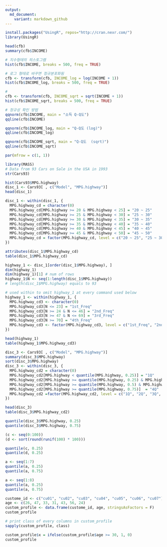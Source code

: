 ```yaml
---
output:
  md_document:
    variant: markdown_github
---
```


```r
install.packages("UsingR", repos="http://cran.nexr.com/")
library(UsingR)

head(cfb)
summary(cfb$INCOME)

# 지수형태의 히스토그램
hist(cfb$INCOME, breaks = 500, freq = TRUE)

# 로그 형태로 바꾸면 정규분포화됨 
cfb <- transform(cfb, INCOME_log = log(INCOME + 1))
hist(cfb$INCOME_log, breaks = 500, freq = TRUE)

# 
cfb <- transform(cfb, INCOME_sqrt = sqrt(INCOME + 1))
hist(cfb$INCOME_sqrt, breaks = 500, freq = TRUE)
```

```r
# 정규성 확인 방법
qqnorm(cfb$INCOME, main = "소득 Q-Q도")
qqline(cfb$INCOME)

qqnorm(cfb$INCOME_log, main = "Q-Q도 (log)") 
qqline(cfb$INCOME_log)

qqnorm(cfb$INCOME_sqrt, main = "Q-Q도  (sqrt)")
qqline(cfb$INCOME_sqrt)

par(mfrow = c(1, 1))
```

```r
library(MASS)
# Data from 93 Cars on Sale in the USA in 1993
str(Cars93)

hist(Cars93$MPG.highway)
disc_1 <- Cars93[ , c("Model", "MPG.highway")]
head(disc_1)

disc_1 <- within(disc_1, {
  MPG.highway_cd = character(0)
  MPG.highway_cd[MPG.highway >= 20 & MPG.highway < 25] = "20 ~ 25"
  MPG.highway_cd[MPG.highway >= 25 & MPG.highway < 30] = "25 ~ 30"
  MPG.highway_cd[MPG.highway >= 30 & MPG.highway < 35] = "30 ~ 35"
  MPG.highway_cd[MPG.highway >= 35 & MPG.highway < 40] = "35 ~ 40"
  MPG.highway_cd[MPG.highway >= 40 & MPG.highway < 45] = "40 ~ 45"
  MPG.highway_cd[MPG.highway >= 45 & MPG.highway < 50] = "45 ~ 50"
  MPG.highway_cd = factor(MPG.highway_cd, level = c("20 ~ 25", "25 ~ 30", "30 ~ 35", "35 ~ 40", "40 ~ 45"))
})

attributes(disc_1$MPG.highway_cd)
table(disc_1$MPG.highway_cd)
```

```r
highway_1 <- disc_1[order(disc_1$MPG.highway), ]
dim(highway_1)
dim(highway_1)[1] # num of rows
highway_1$N <- seq(1:length(disc_1$MPG.highway))
# length(disc_1$MPG.highway) equals to 93

# used within to omit highway_1 at every command used below
highway_1 <- within(highway_1, {
  MPG.highway_cd3 <- character(0)
  MPG.highway_cd3[N <= 23] = "1st_Freq"
  MPG.highway_cd3[N >= 24 & N <= 46] = "2nd_Freq"
  MPG.highway_cd3[N >= 47 & N <= 69] = "3rd_Freq"
  MPG.highway_cd3[N >= 70] = "4th_Freq"
  MPG.highway_cd3 <- factor(MPG.highway_cd3, level = c("1st_Freq", "2nd_Freq", "3rd_Freq", "4th_Freq")) 
})

head(highway_1)
table(highway_1$MPG.highway_cd3)
```

```r
disc_3 <- Cars93[ , c("Model", "MPG.highway")]
summary(disc_3$MPG.highway)
sort(disc_3$MPG.highway)
disc_3 <- within(disc_3, {
  MPG.highway_cd2 = character(0)
  MPG.highway_cd2[MPG.highway < quantile(MPG.highway, 0.25)] = "1Q"
  MPG.highway_cd2[MPG.highway >= quantile(MPG.highway, 0.25) & MPG.highway < quantile(MPG.highway, 0.5)] = "2Q"
  MPG.highway_cd2[MPG.highway >= quantile(MPG.highway, 0.5) & MPG.highway < quantile(MPG.highway, 0.75)] = "3Q"
  MPG.highway_cd2[MPG.highway >= quantile(MPG.highway, 0.75)]  = "4Q"
  MPG.highway_cd2 =factor(MPG.highway_cd2, level = c("1Q", "2Q", "3Q", "4Q"))
})

head(disc_3)
table(disc_3$MPG.highway_cd2)

quantile(disc_3$MPG.highway, 0.25)
quantile(disc_3$MPG.highway, 0.75)
```

```r
(c <- seq(0:100))
(d <- sort(round(runif(100) * 100)))

quantile(c, 0.25)
quantile(d, 0.25)
```

```r
a <- seq(1:7)
quantile(a, 0.25)
quantile(a, 0.75)
```
```r
a <- seq(1:8)
quantile(a, 0.25)
quantile(a, 0.75)
```
```r
custome_id <- c("cu01", "cu02", "cu03", "cu04", "cu05", "cu06", "cu07")
age <- c(26, 47, 33, 31, 43, 56, 24)
custom_profile <- data.frame(custome_id, age, stringsAsFactors = F)
custom_profile

# print class of every columns in custom_profile
sapply(custom_profile, class)

custom_profile$x = ifelse(custom_profile$age >= 30, 1, 0)
custom_profile
```

